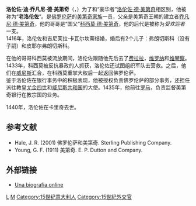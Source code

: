 {{noteTA
|1=zh-hans:美第奇; zh-tw:麥地奇;
|2=zh-hans:洛伦佐; zh-tw:羅倫佐;
|3=zh-hans:弗朗切斯科; zh-tw:法蘭西斯科;
|4=zh-hans:维罗纳; zh-tw:維洛那;
}}
{{Otheruses|洛伦佐·德·美第奇  (消歧义)|subject=|other=同名的其他家族成员}}
'''洛伦佐·迪·乔凡尼·德·美第奇'''（{{lang-it|Lorenzo di Giovanni de' Medici}}，{{bd|1395年||1440年|9月23日|M}}）为了和“豪华者”[[洛伦佐·德·美第奇|洛伦佐·德·美第奇]]相区别，他被称为“'''老洛伦佐'''”。是[[佛罗伦萨|佛罗伦萨]]的[[美第奇家族|美第奇家族]]一员，父亲是美第奇王朝的建立者[[乔凡尼·德·美第奇|乔凡尼·德·美第奇]]，他的哥哥是“国父”[[科西莫·德·美第奇|科西莫·德·美第奇]]，他的后代是被称为''受欢迎者''一支。<br />
1416年，洛伦佐和吉尼芙拉·卡瓦尔坎蒂结婚，婚后有2个儿子：弗朗切斯科（没有子嗣）和皮耶尔弗朗切斯科。

在他的哥哥科西莫被流放期间，洛伦佐跟随他先后去了[[费拉拉|费拉拉]]，[[维罗纳|维罗纳]]和[[维琴察|维琴察]]。1433年，科西莫被反抗暴政的人抓获，洛伦佐还试图组织军队去营救。之后，他们在[[威尼斯|威尼斯]]汇合，在科西莫重掌大权后一起返回佛罗伦萨。<br />
鉴于洛伦佐在银行事务中的积极表现，他被授权负责佛罗伦萨的部分事务，还担任派往教皇[[尤金四世|尤金四世]]和[[威尼斯共和国|威尼斯共和国]]的大使。1435年，他前往[[罗马|罗马]]，负责监督美第奇银行在教宗国的业务。

1440年，洛伦佐在卡里奇去世。
==参考文献==
* Hale, J. R. (2001) 佛罗伦萨和美第奇. Sterling Publishing Company.
* Young, G. F. (1911) 美第奇. E. P. Dutton and Company.
== 外部链接==
*[https://web.archive.org/web/20080422181030/http://www.palazzo-medici.it/mediateca/schede.php?id_scheda=53 Una biografia online]

[[Category:美第奇家族|L]]
[[Category:佛罗伦萨人|M]]
[[Category:15世纪意大利人|Category:15世纪意大利人]]
[[Category:15世紀外交官|Category:15世紀外交官]]
{{意大利人物小作品|M}}